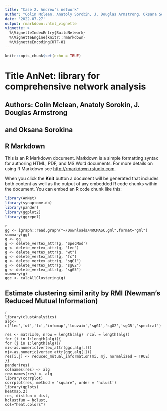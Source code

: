 ```yaml
---
title: "Case 2. Andrew's network"
author: "Colin Mclean, Anatoly Sorokin, J. Douglas Armstrong, Oksana Sorokina"
date: '2022-07-27'
output: rmarkdown::html_vignette
vignette: >
  %\VignetteIndexEntry{BuildNetwork}
  %\VignetteEngine{knitr::rmarkdown}
  %\VignetteEncoding{UTF-8}
---
```


```r
knitr::opts_chunk$set(echo = TRUE)
```
# Title   AnNet: library for comprehensive network analysis
##  Authors: Colin Mclean, Anatoly Sorokin, J. Douglas Armstrong 
## and Oksana Sorokina    


## R Markdown

This is an R Markdown document. Markdown is a simple formatting syntax for authoring HTML, PDF, and MS Word documents. For more details on using R Markdown see <http://rmarkdown.rstudio.com>.

When you click the **Knit** button a document will be generated that includes both content as well as the output of any embedded R code chunks within the document. You can embed an R code chunk like this:

```r
library(AnNet)
library(synaptome.db)
library(pander)
library(ggplot2)
library(ggrepel)

```
```
{r}
gg <- igraph::read.graph("~/Downloads/NRCMASC.gml",format="gml")
summary(gg)
g <- gg
g <- delete_vertex_attr(g, "SpecMod")
g <- delete_vertex_attr(g, "lec")
g <- delete_vertex_attr(g, "wt")
g <- delete_vertex_attr(g, "fc")
g <- delete_vertex_attr(g, "sgG1")
g <- delete_vertex_attr(g, "sgG2")
g <- delete_vertex_attr(g, "sgG5")
summary(g)
ggc <- calcAllClustering(g)
```

## Estimate clustering similiarity by RMI (Newman’s Reduced Mutual Information)
```
{r rmi}

library(clustAnalytics)
alg<-c('lec','wt','fc','infomap','louvain','sgG1','sgG2','sgG5','spectral')

res <- matrix(0, nrow = length(alg), ncol = length(alg))
for (i in 1:length(alg)){
for (j in 1:length(alg)){
mi<-as.numeric(vertex_attr(ggc,alg[i]))
mj<-as.numeric(vertex_attr(ggc,alg[j]))
res[i,j] <- reduced_mutual_information(mi, mj, normalized = TRUE)
}}
pander(res)
colnames(res) <- alg
row.names(res) <- alg
library(corrplot)
corrplot(res, method = "square", order = 'hclust')
library(gplots)
heatmap.2(
res, distfun = dist,
hclustfun = hclust,
col="heat.colors")
```

